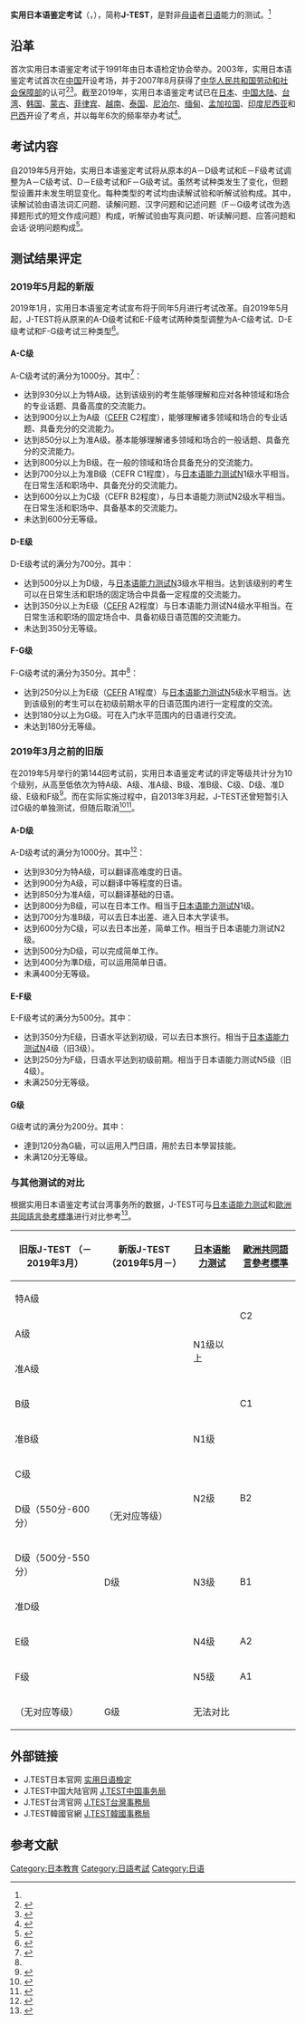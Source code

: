 {{noteTA
|1=zh-cn:实用日本语鉴定考试;zh-tw:實用日本語檢定
|2=zh-cn:日本语能力测试; zh-tw:日本語能力試驗
}}
{{japanese|japanese=実用日本語検定|kana=じつようにほんごけんてい|romaji=Jitsuyou Nihongo Kentei}}
{{各地中文名|tw=實用日本語檢定|cn=實用日本語鑑定考試}}
'''实用日本语鉴定考试'''（{{lang-ja|実用日本語検定}}，{{lang-en|Test of Practical Japanese}}），简称'''J-TEST'''，是對非[[母语|母语]]者[[日语|日语]]能力的测试。<ref name=intro />

== 沿革 ==
首次实用日本语鉴定考试于1991年由日本语检定协会举办。2003年，实用日本语鉴定考试首次在[[中国|中国]]开设考场，并于2007年8月获得了[[中华人民共和国劳动和社会保障部|中华人民共和国劳动和社会保障部]]的认可<ref name=intro>{{Cite web |url=http://j-test.nvq.net.cn/htm/6501/136645.html |title=什么是J.TEST |publisher=实用日本语鉴定项目工作网 |language=zh-hans |access-date=2019-03-23 |archive-url=https://web.archive.org/web/20181230081852/http://j-test.nvq.net.cn/htm/6501/136645.html |archive-date=2018-12-30 |dead-url=no }}</ref><ref>{{Cite web |url=http://j-test.jp/%E4%B8%AD%E5%9B%BD%E6%94%BF%E5%BA%9C%E8%AA%8D%E5%AE%9A%E8%A9%A6%E9%A8%93 |script-title=ja:中国政府認定 |language=ja |publisher={{lang|ja|J.TEST実用日本語検定}} |access-date=2019-03-23 |archive-url=https://web.archive.org/web/20180830231517/http://j-test.jp/%e4%b8%ad%e5%9b%bd%e6%94%bf%e5%ba%9c%e8%aa%8d%e5%ae%9a%e8%a9%a6%e9%a8%93 |archive-date=2018-08-30 |dead-url=no }}</ref>。截至2019年，实用日本语鉴定考试已在[[日本|日本]]、[[中国大陆|中国大陆]]、[[台湾|台湾]]、[[韩国|韩国]]、[[蒙古|蒙古]]、[[菲律宾|菲律宾]]、[[越南|越南]]、[[泰国|泰国]]、[[尼泊尔|尼泊尔]]、[[缅甸|缅甸]]、[[孟加拉国|孟加拉国]]、[[印度尼西亚|印度尼西亚]]和[[巴西|巴西]]开设了考点，并以每年6次的频率举办考试<ref>{{Cite web |url=http://j-test.jp/office1/overseas |script-title=ja:各国・地域のしめきり |language=ja |publisher={{lang|ja|J.TEST実用日本語検定}} |access-date=2019-03-23 |archive-url=https://web.archive.org/web/20180830231047/http://j-test.jp/office1/overseas |archive-date=2018-08-30 |dead-url=no }}</ref>。

== 考试内容 ==
自2019年5月开始，实用日本语鉴定考试将从原本的A－D级考试和E－F级考试调整为A－C级考试、D－E级考试和F－G级考试。虽然考试种类发生了变化，但题型设置并未发生明显变化。每种类型的考试均由读解试验和听解试验构成。其中，读解试验由语法词汇问题、读解问题、汉字问题和记述问题（F－G级考试改为选择题形式的短文作成问题）构成，听解试验由写真问题、听读解问题、应答问题和会话·说明问题构成<ref>{{Cite web |url=http://j-test.jp/wp-content/uploads/2019/01/JTEST-AC-ED-FGver5.pdf |script-title=ja:日本語能力の進歩がわかる J.TEST |language=ja |publisher={{lang|ja|J.TEST実用日本語検定}} |access-date=2019-03-23 |date=2019-01 |archive-date=2021-01-20 |archive-url=https://web.archive.org/web/20210120123746/https://j-test.jp/wp-content/uploads/2019/01/JTEST-AC-ED-FGver5.pdf }}</ref>。

== 测试结果评定 ==
=== 2019年5月起的新版 ===
2019年1月，实用日本语鉴定考试宣布将于同年5月进行考试改革。自2019年5月起，J-TEST将从原来的A-D级考试和E-F级考试两种类型调整为A-C级考试、D-E级考试和F-G级考试三种类型<ref name=new>{{Cite web |url=http://www.j-test.org.tw/news/detail/12 |title=2019年5月J.TEST考試變革 |date=2019-01-16 |language=zh-hant |publisher=J.TEST實用日本語檢定台灣事務局 |access-date=2019-03-23 |archive-date=2019-03-26 |archive-url=https://web.archive.org/web/20190326174331/http://www.j-test.org.tw/news/detail/12 }}</ref>。

{{col-begin}}
{{col-2}}
====A-C级====
A-C级考试的满分为1000分。其中<ref>{{Cite web |url=http://www.j-test.com/htm/6504/214800.html |title=关于新J.TEST考试各级别的详细说明 |publisher=实用日本语鉴定项目工作网 |language=zh-hans |access-date=2019-03-23 |archive-date=2020-01-31 |archive-url=https://web.archive.org/web/20200131080635/http://www.j-test.com/htm/6504/214800.html }}</ref>：
*达到930分以上为特A级。达到该级别的考生能够理解和应对各种领域和场合的专业话题、具备高度的交流能力。
*达到900分以上为A级（[[CEFR|CEFR]] C2程度），能够理解诸多领域和场合的专业话题、具备充分的交流能力。
*达到850分以上为准A级。基本能够理解诸多领域和场合的一般话题、具备充分的交流能力。
*达到800分以上为B级。在一般的领域和场合具备充分的交流能力。
*达到700分以上为准B级（CEFR C1程度），与[[日本语能力测试|日本语能力测试]]N1级水平相当。在日常生活和职场中、具备充分的交流能力。
*达到600分以上为C级（CEFR B2程度），与日本语能力测试N2级水平相当。在日常生活和职场中、具备基本的交流能力。
*未达到600分无等级。

{{col-2}}
====D-E级====
D-E级考试的满分为700分。其中：
*达到500分以上为D级，与[[日本语能力测试|日本语能力测试]]N3级水平相当。达到该级别的考生可以在日常生活和职场的固定场合中具备一定程度的交流能力。
*达到350分以上为E级（[[CEFR|CEFR]] A2程度）与日本语能力测试N4级水平相当。在日常生活和职场的固定场合中、具备初级日语范围的交流能力。
*未达到350分无等级。

====F-G级====
F-G级考试的满分为350分。其中<ref name=new />：
*达到250分以上为E级（[[CEFR|CEFR]] A1程度）与[[日本语能力测试|日本语能力测试]]N5级水平相当。达到该级别的考生可以在初级前期水平的日语范围内进行一定程度的交流。
*达到180分以上为G级。可在入门水平范围内的日语进行交流。
*未达到180分无等级。

{{col-end}}

=== 2019年3月之前的旧版 ===
在2019年5月举行的第144回考试前，实用日本语鉴定考试的评定等级共计分为10个级别，从高至低依次为特A级、A级、准A级、B级、准B级、C级、D级、准D级、E级和F级<ref>{{Cite web |url=http://www.j-test.com/htm/6501/137128.html |title=J.TEST介绍 - 证书及评判 |language=zh-hans |publisher=实用日本语鉴定考试项目工作网 |access-date=2019-03-23 |archive-url=https://web.archive.org/web/20181004100035/http://www.j-test.com/htm/6501/137128.html |archive-date=2018-10-04 |dead-url=no }}</ref>。而在实际实施过程中，自2013年3月起，J-TEST还曾短暂引入过G级的单独测试，但随后取消<ref>{{Cite web |url=http://www.j-test.com/htm/6504/176505.html |title=关于【举行G级考试】及【变更准F级认定】的事项 |language=zh-hans |publisher=实用日本语鉴定考试项目工作网 |access-date=2019-03-23 |archive-url=https://web.archive.org/web/20180817161231/http://www.j-test.com/htm/6504/176505.html |archive-date=2018-08-17 |dead-url=no }}</ref><ref>{{Cite web |url=http://www.j-test.com/htm/6504/185474.html |title=第114回注册系统已开通 |language=zh-hans |publisher=实用日本语鉴定考试项目工作网 |access-date=2019-03-23 |archive-url=https://web.archive.org/web/20140801000508/http://www.j-test.com/htm/6504/185474.html |archive-date=2014-08-01 |dead-url=no }}</ref>。

{{col-begin}}
{{col-2}}
====A-D级====
A-D级考试的满分为1000分。其中<ref>{{Cite news |url=http://language.koolearn.com/20170512/841913.html |title=JLPT和J.TEST之间的区别 |language=zh-hans |date=2017-05-12 |access-date=2019-03-23 |publisher=新东方在线 |archive-url=https://web.archive.org/web/20171023190647/http://language.koolearn.com/20170512/841913.html |archive-date=2017-10-23 |dead-url=no }}</ref>：
*达到930分为特A级，可以翻译高难度的日语。
*达到900分为A级，可以翻译中等程度的日语。
*达到850分为准A级，可以翻译基础的日语。
*达到800分为B级，可以在日本工作。相当于[[日本语能力测试|日本语能力测试]]N1级。
*达到700分为准B级，可以去日本出差、进入日本大学读书。
*达到600分为C级，可以去日本出差，简单工作。相当于日本语能力测试N2级。
*达到500分为D级，可以完成简单工作。
*达到400分为準D级，可以运用简单日语。
*未满400分无等级。

{{col-2}}
====E-F级====
E-F级考试的满分为500分。其中：
*达到350分为E级，日语水平达到初级，可以去日本旅行。相当于[[日本语能力测试|日本语能力测试]]N4级（旧3级）。
*达到250分为F级，日语水平达到初级前期。相当于日本语能力测试N5级（旧4级）。
*未满250分无等级。

====G级====
G级考试的满分为200分。其中：
*達到120分為G級，可以运用入門日語，用於去日本學習技能。
*未满120分无等级。

{{col-end}}

=== 与其他测试的对比 ===
根据实用日本语鉴定考试台湾事务所的数据，J-TEST可与[[日本语能力测试|日本语能力测试]]和[[歐洲共同語言參考標準|歐洲共同語言參考標準]]进行对比参考<ref>{{Cite web |url=http://www.j-test.org.tw/info |title=J.TEST介紹 |language=zh-hant |publisher=J.TEST實用日本語檢定台灣事務局 |access-date=2019-03-23 |archive-date=2022-04-01 |archive-url=https://web.archive.org/web/20220401083221/https://www.j-test.org.tw/info }}</ref>。
{| class="wikitable"
!旧版J-TEST
（－2019年3月）
!新版J-TEST
（2019年5月－）
![[日本语能力测试|日本语能力测试]]
![[歐洲共同語言參考標準|歐洲共同語言參考標準]]
|-
| colspan="2" |特A级
| rowspan="4" |N1级以上
| rowspan="2" |C2
|-
| colspan="2" |A级
|-
| colspan="2" |准A级
| rowspan="3" |C1
|-
| colspan="2" |B级
|-
| colspan="2" |准B级
|N1级
|-
| colspan="2" |C级
| rowspan="2" |N2级
| rowspan="2" |B2
|-
|D级（550分-600分）
|（无对应等级）
|-
|D级（500分-550分）
| rowspan="2" |D级
| rowspan="2" |N3级
| rowspan="2" |B1
|-
|准D级
|-
| colspan="2" |E级
|N4级
|A2
|-
| colspan="2" |F级
|N5级
|A1
|-
|（无对应等级）
|G级
| colspan="2" |无法对比
|}

==外部链接==
* J.TEST日本官网 [http://j-test.jp/ 实用日语檢定]{{Wayback|url=http://j-test.jp/ |date=20111124045949 }}
* J.TEST中国大陆官网 [http://www.j-test.com/ J.TEST中国事务局]{{Wayback|url=http://www.j-test.com/ |date=20081026073921 }}
* J.TEST台湾官网 [http://www.j-test.org.tw/ J.TEST台灣事務局]{{Wayback|url=http://www.j-test.org.tw/ |date=20081119151846 }}
* J.TEST韓國官網 [https://www.j-test.or.kr/ J.TEST韓國事務局] {{Wayback|url=https://www.j-test.or.kr/ |date=20191205091716 }}

==参考文献==
{{reflist|2}}

[[Category:日本教育|Category:日本教育]]
[[Category:日語考試|Category:日語考試]]
[[Category:日语|Category:日语]]